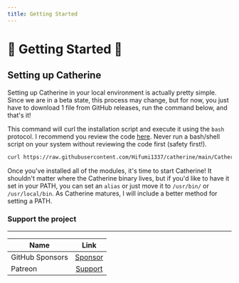 ```yaml
---
title: Getting Started
---
```


# 🦀 Getting Started 🦀

## Setting up Catherine
Setting up Catherine in your local environment is actually pretty simple. Since we are in a beta state, this process may change, but for now, you just have to download 1 file from GitHub releases, run the command below, and that's it!

This command will curl the installation script and execute it using the `bash` protocol. I recommend you review the code [here](https://raw.githubusercontent.com/Hifumi1337/catherine/main/Catherine_Installer). Never run a bash/shell script on your system without reviewing the code first (safety first!).

```bash
curl https://raw.githubusercontent.com/Hifumi1337/catherine/main/Catherine_Installer | bash
```

Once you've installed all of the modules, it's time to start Catherine! It shouldn't matter where the Catherine binary lives, but if you'd like to have it set in your PATH, you can set an `alias` or just move it to `/usr/bin/` or `/usr/local/bin`. As Catherine matures, I will include a better method for setting a PATH.

### Support the project

---

| Name            |                    Link                               |
| --------------- |:-----------------------------------------------------:|
| GitHub Sponsors |  [Sponsor](https://github.com/sponsors/Hifumi1337/)   |
| Patreon         |  [Support](https://www.patreon.com/SupportHifumi1337) |

